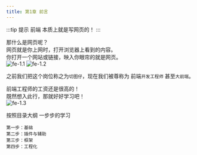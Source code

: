 ```yaml
---
title: 第1章 前言
---
```


:::tip 提示
前端 本质上就是写网页的！
:::

那什么是网页呢？  
网页就是你上网时，打开浏览器上看到的内容。  
你打开一个网站或链接，映入你眼帘的就是网页。    
![fe-1.1](/img/fe/1.1.png)
![fe-1.2](/img/fe/1.2.png)

之前我们把这个岗位称之为`切图仔`，现在我们被尊称为 前端`开发工程师` 甚至`大前端`。 
 
前端工程师的工资还是很高的！  
既然想入此行，那就好好学习吧！  
![fe-1.3](/img/fe/1.3.jpg)

按照目录大纲 一步步的学习
```
第一步：基础
第二步：插件与辅助
第三步：框架
第四步：工程化
```


